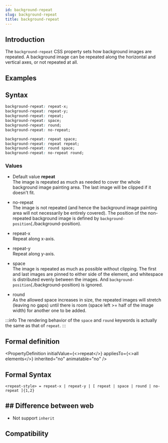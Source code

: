 ```yaml
---
id: background-repeat
slug: background-repeat
title: background-repeat
---
```


## Introduction

The `background-repeat` CSS property sets how background images are repeated. A background image can be repeated along the horizontal and vertical axes, or not repeated at all.

## Examples


<Go
  example="css-api"
  defaultFile="src/background-repeat/App.tsx"
  img="/assets/doc/css/background-repeat.jpg"
  defaultEntryFile="dist/background-repeat.lynx.bundle"
  entry="src/background-repeat"
/>

## Syntax

```css
background-repeat: repeat-x;
background-repeat: repeat-y;
background-repeat: repeat;
background-repeat: space;
background-repeat: round;
background-repeat: no-repeat;

background-repeat: repeat space;
background-repeat: repeat repeat;
background-repeat: round space;
background-repeat: no-repeat round;
```

### Values

- Default value **repeat** <br />
  The image is repeated as much as needed to cover the whole background image painting area. The last image will be clipped if it doesn't fit.

- no-repeat <br />
  The image is not repeated (and hence the background image painting area will not necessarily be entirely covered). The position of the non-repeated background image is defined by `background-position`(./background-position).

- repeat-x <br />
  Repeat along x-axis.

- repeat-y <br />
  Repeat along y-axis.

- space <br />
  The image is repeated as much as possible without clipping. The first and last images are pinned to either side of the element, and whitespace is distributed evenly between the images. And `background-position`(./background-position) is ignored.

- round <br />
  As the allowed space increases in size, the repeated images will stretch (leaving no gaps) until there is room (space left \>= half of the image width) for another one to be added.

:::info
The rendering behavior of the `space` and `round` keywords is actually the same as that of `repeat`.
:::

## Formal definition


<PropertyDefinition
  initialValue={<>repeat</>}
  appliesTo={<>all elements</>}
  inherited="no"
  animatable="no"
/>

## Formal Syntax

```
<repeat-style> = repeat-x | repeat-y | [ repeat | space | round | no-repeat ]{1,2}
```

## ## Difference between web

- Not support `inherit`

## Compatibility


<LegacyCompatTable metadata="css/properties/background-repeat" />
